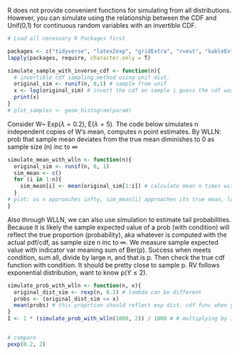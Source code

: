 R does not provide convenient functions for simulating from all distributions. However, you can simulate using the relationship between the CDF and Unif(0,1) for continuous random variables with an invertible CDF.
```r

# Load all necessary R Packages first

packages <- c("tidyverse", "latex2exp", "gridExtra", "rvest", "kableExtra")
lapply(packages, require, character.only = T)
```

```r
simulate_sample_with_inverse_cdf <- function(n){
  # invertible cdf sampling method using unif dist.  
  original_sim <- runif(n, 0,1) # sample from unif 
  x <- log(original_sim) # invert the cdf on sample i guess the cdf was e^x
  print(x)
}
# plot_samples <- geom_histogram(param)
```
Consider W~ Exp($\lambda = 0.2$), E($\lambda = 5$). The code below simulates n independent copies of W's mean, computes n point estimates. By WLLN: prob that sample mean deviates from the true mean diminishes to 0 as sample size (n) inc to $\infty$
```r
simulate_mean_with_wlln <- function(n){
  original_sim <- runif(n, 0, 1)
  sim_mean <- c()
  for (i in 1:n){
    sim_mean[i] <- mean(original_sim[1:i]) # calculate mean n times with each mean being size i which is in 1 to n. 
  }
# plot: as n approaches infty, sim_mean[i] approaches its true mean, looks like its hitting a horizontal asymptote (the true mean)
}
```
Also through WLLN, we can also use simulation to estimate tail probabilities. Because it is likely the sample expected value of a prob (with condition) will reflect the true proportion (probability), aka whatever is computed with the actual pdf/cdf, as sample size n inc to $\infty$. We measure sample expected value with indicator var meaning sum of Ber(p). Success when meets condition, sum all, divide by large n, and that is p. Then check the true cdf function with condition. It should be pretty close to sample p.
RV follows exponential distribution, want to know p$(Y\leq 2)$. 
```r
simulate_prob_with_wlln <- function(n, x){
  original_dist_sim <- rexp(n, 0.2) # lambda can be different
  probs <- (original_dist_sim <= x)
  mean(probs) # this proprtion should reflect exp dist. cdf func when y is <= 2.
}
I <- 1 * (simulate_prob_with_wlln(1000, 2)) / 1000 # # multiplying by 1 converts TRUE to 1 and FALSE to 0


# compare 
pexp(0.2, 2)
```